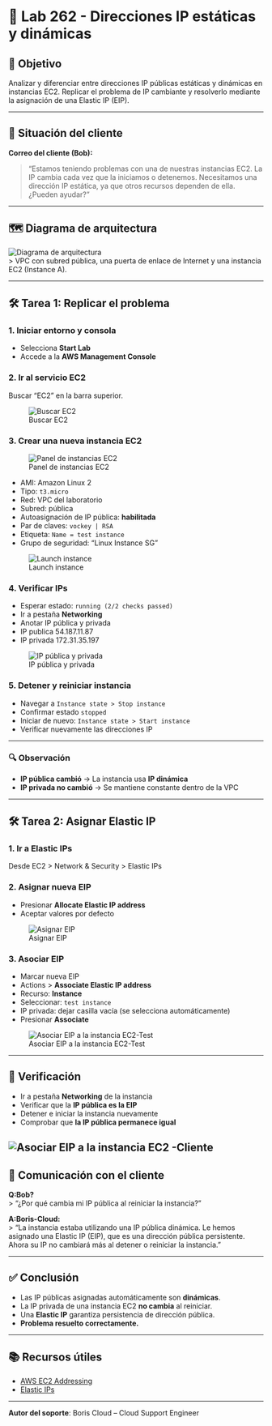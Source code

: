 # 🧪 Lab 262 - Direcciones IP estáticas y dinámicas

## 🎯 Objetivo

Analizar y diferenciar entre direcciones IP públicas estáticas y dinámicas en instancias EC2. Replicar el problema de IP cambiante y resolverlo mediante la asignación de una Elastic IP (EIP).

---

## 🧩 Situación del cliente

**Correo del cliente (Bob):**

> "Estamos teniendo problemas con una de nuestras instancias EC2. La IP cambia cada vez que la iniciamos o detenemos. Necesitamos una dirección IP estática, ya que otros recursos dependen de ella. ¿Pueden ayudar?"

---

## 🗺️ Diagrama de arquitectura

![Diagrama de arquitectura](https://awsrestart2.s3.eu-central-1.amazonaws.com/Lab262-AWS/Arquitectura-LAB262.png)  
> VPC con subred pública, una puerta de enlace de Internet y una instancia EC2 (Instance A).

---

## 🛠️ Tarea 1: Replicar el problema

### 1. Iniciar entorno y consola

- Selecciona **Start Lab**
- Accede a la **AWS Management Console**

### 2. Ir al servicio EC2

Buscar “EC2” en la barra superior.

![Buscar EC2](https://awsrestart2.s3.eu-central-1.amazonaws.com/Lab262-AWS/EC2-look.png)

### 3. Crear una nueva instancia EC2

![Panel de instancias EC2](https://awsrestart2.s3.eu-central-1.amazonaws.com/Lab262-AWS/Panel-EC2.png)

- AMI: Amazon Linux 2
- Tipo: `t3.micro`
- Red: VPC del laboratorio
- Subred: pública
- Autoasignación de IP pública: **habilitada**
- Par de claves: `vockey | RSA`
- Etiqueta: `Name = test instance`
- Grupo de seguridad: “Linux Instance SG”

![Launch instance](https://awsrestart2.s3.eu-central-1.amazonaws.com/Lab262-AWS/Lauch+Instance.png)

### 4. Verificar IPs

- Esperar estado: `running (2/2 checks passed)`
- Ir a pestaña **Networking**
- Anotar IP pública y privada
- IP publica 54.187.11.87
- IP privada 172.31.35.197

![IP pública y privada](https://awsrestart2.s3.eu-central-1.amazonaws.com/Lab262-AWS/IP-PRIV-Pub.png)

### 5. Detener y reiniciar instancia

- Navegar a `Instance state > Stop instance`
- Confirmar estado `stopped`
- Iniciar de nuevo: `Instance state > Start instance`
- Verificar nuevamente las direcciones IP

---

### 🔍 Observación

- **IP pública cambió** → La instancia usa **IP dinámica**
- **IP privada no cambió** → Se mantiene constante dentro de la VPC

---

## 🛠️ Tarea 2: Asignar Elastic IP

### 1. Ir a Elastic IPs

Desde EC2 > Network & Security > Elastic IPs

### 2. Asignar nueva EIP

- Presionar **Allocate Elastic IP address**
- Aceptar valores por defecto

![Asignar EIP](https://awsrestart2.s3.eu-central-1.amazonaws.com/Lab262-AWS/ip-asig1.png)

### 3. Asociar EIP

- Marcar nueva EIP
- Actions > **Associate Elastic IP address**
- Recurso: **Instance**
- Seleccionar: `test instance`
- IP privada: dejar casilla vacía (se selecciona automáticamente)
- Presionar **Associate**

![Asociar EIP a la instancia EC2-Test](https://awsrestart2.s3.eu-central-1.amazonaws.com/Lab262-AWS/Asignar+EIP-STATIC.png)

---

## 🔁 Verificación

- Ir a pestaña **Networking** de la instancia
- Verificar que la **IP pública es la EIP**
- Detener e iniciar la instancia nuevamente
- Comprobar que **la IP pública permanece igual**

![Asociar EIP a la instancia EC2 -Cliente](https://awsrestart2.s3.eu-central-1.amazonaws.com/Lab262-AWS/Verificacion-cliente-EIP.png)
---

## 💬 Comunicación con el cliente

**Q:Bob?**  
> “¿Por qué cambia mi IP pública al reiniciar la instancia?”

**A:Boris-Cloud:**  
> “La instancia estaba utilizando una IP pública dinámica. Le hemos asignado una Elastic IP (EIP), que es una dirección pública persistente. Ahora su IP no cambiará más al detener o reiniciar la instancia.”

---

## ✅ Conclusión

- Las IP públicas asignadas automáticamente son **dinámicas**.
- La IP privada de una instancia EC2 **no cambia** al reiniciar.
- Una **Elastic IP** garantiza persistencia de dirección pública.
- **Problema resuelto correctamente.**

---

## 📚 Recursos útiles

- [AWS EC2 Addressing](https://docs.aws.amazon.com/es_es/AWSEC2/latest/UserGuide/using-instance-addressing.html)
- [Elastic IPs](https://docs.aws.amazon.com/AWSEC2/latest/UserGuide/elastic-ip-addresses-eip.html)

---
**Autor del soporte**: Boris Cloud – Cloud Support Engineer